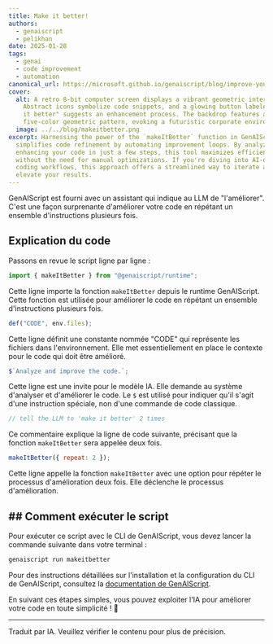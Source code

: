 ```yaml
---
title: Make it better!
authors:
  - genaiscript
  - pelikhan
date: 2025-01-28
tags:
  - genai
  - code improvement
  - automation
canonical_url: https://microsoft.github.io/genaiscript/blog/improve-your-code-twice-with-genai
cover:
  alt: A retro 8-bit computer screen displays a vibrant geometric interface.
    Abstract icons symbolize code snippets, and a glowing button labeled "make
    it better" suggests an enhancement process. The backdrop features a simple,
    five-color geometric pattern, evoking a futuristic corporate environment.
  image: ../../blog/makeitbetter.png
excerpt: Harnessing the power of the `makeItBetter` function in GenAIScript
  simplifies code refinement by automating improvement loops. By analyzing and
  enhancing your code in just a few steps, this tool maximizes efficiency
  without the need for manual optimizations. If you're diving into AI-driven
  coding workflows, this approach offers a streamlined way to iterate and
  elevate your results.
---
```



<BlogNarration />

GenAIScript est fourni avec un assistant qui indique au LLM de "l'améliorer".
C'est une façon surprenante d'améliorer votre code en répétant un ensemble d'instructions plusieurs fois.

## Explication du code

Passons en revue le script ligne par ligne :

```js
import { makeItBetter } from "@genaiscript/runtime";
```

Cette ligne importe la fonction `makeItBetter` depuis le runtime GenAIScript. Cette fonction est utilisée pour améliorer le code en répétant un ensemble d'instructions plusieurs fois.

```js
def("CODE", env.files);
```

Cette ligne définit une constante nommée "CODE" qui représente les fichiers dans l'environnement. Elle met essentiellement en place le contexte pour le code qui doit être amélioré.

```js
$`Analyze and improve the code.`;
```

Cette ligne est une invite pour le modèle IA. Elle demande au système d'analyser et d'améliorer le code. Le `$` est utilisé pour indiquer qu'il s'agit d'une instruction spéciale, non d'une commande de code classique.

```js
// tell the LLM to 'make it better' 2 times
```

Ce commentaire explique la ligne de code suivante, précisant que la fonction `makeItBetter` sera appelée deux fois.

```js
makeItBetter({ repeat: 2 });
```

Cette ligne appelle la fonction `makeItBetter` avec une option pour répéter le processus d'amélioration deux fois. Elle déclenche le processus d'amélioration.

## ## Comment exécuter le script

Pour exécuter ce script avec le CLI de GenAIScript, vous devez lancer la commande suivante dans votre terminal :

```bash
genaiscript run makeitbetter
```

Pour des instructions détaillées sur l'installation et la configuration du CLI de GenAIScript, consultez la [documentation de GenAIScript](https://microsoft.github.io/genaiscript/getting-started).

En suivant ces étapes simples, vous pouvez exploiter l'IA pour améliorer votre code en toute simplicité ! 🌟

<hr />

Traduit par IA. Veuillez vérifier le contenu pour plus de précision.
